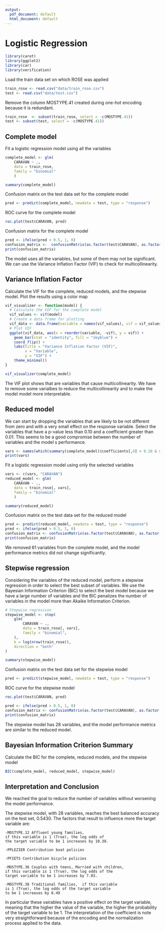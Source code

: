 ```yaml
---
output:
  pdf_document: default
  html_document: default
---
```

# Logistic Regression

```r
library(caret)
library(ggplot2)
library(car)
library(verification)
```

Load the train data set on which ROSE was applied
```r
train_rose <- read.csv("data/train_rose.csv")
test <- read.csv("data/test.csv")
```

Remove the column MOSTYPE.41 created during one-hot encoding because it is redundant.
```r
train_rose  <- subset(train_rose, select = -c(MOSTYPE.41))
test <- subset(test, select = -c(MOSTYPE.41))
```

## Complete model
Fit a logistic regression model using all the variables
```r
complete_model <- glm(
    CARAVAN ~ .,
    data = train_rose,
    family = "binomial"
    )

summary(complete_model)
```

Confusion matrix on the test data set for the complete model
```r
pred <- predict(complete_model, newdata = test, type = "response")
```
ROC curve for the complete model
```r
roc.plot(test$CARAVAN, pred)
```
Confusion matrix for the complete model
```r
pred <- ifelse(pred > 0.5, 1, 0)
confusion_matrix <-  confusionMatrix(as.factor(test$CARAVAN), as.factor(pred), positive = "1")
print(confusion_matrix)
```

The model uses all the variables, but some of them may not be significant.
We can use the Variance Inflation Factor (VIF) to check for multicollinearity.

## Variance Inflation Factor
Calculate the VIF for the complete, reduced models, and the stepwise model.
Plot the results using a color map

```r
vif_visualizer <- function(model) {
  # Calculate the VIF for the complete model
  vif_values <- vif(model)
  # Create a data frame for plotting
  vif_data <- data.frame(variable = names(vif_values), vif = vif_values)
  # Plot VIF
  ggplot(vif_data, aes(x = reorder(variable, -vif), y = vif)) +
    geom_bar(stat = "identity", fill = "skyblue") +
    coord_flip() +
    labs(title = "Variance Inflation Factor (VIF)",
         x = "Variable",
         y = "VIF") +
    theme_minimal()
}

vif_visualizer(complete_model)
```
The VIF plot shows that are variables that cause multicollinearity. We have to
remove some varialbes to reduce the multicollinearity and to make the model model more interpretable.


## Reduced model
We can start by dropping the variables that are likely to be not different from zero and with a very small effect on the response variable. Select the variables that have a p-value less than 0.10 and a coefficient greater than 0.01. This seems to be a good compromise between the number of variables and the model s performance.

```r
vars <- names(which(summary(complete_model)$coefficients[,4] < 0.10 & summary(complete_model)$coefficients[,1] > abs(0.01)))
print(vars)
```

Fit a logistic regression model using only the selected variables
```r
vars <- c(vars, "CARAVAN")
reduced_model <- glm(
    CARAVAN ~ .,
    data = train_rose[, vars],
    family = "binomial"
    )
```

```r
summary(reduced_model)
```

Confusion matrix on the test data set for the reduced model
```r
pred <- predict(reduced_model, newdata = test, type = "response")
pred <- ifelse(pred > 0.5, 1, 0)
confusion_matrix <- confusionMatrix(as.factor(test$CARAVAN), as.factor(pred), positive = "1")
print(confusion_matrix)
```

We removed 61 variables from the complete model, and the model performance metrics did not change significantly.


## Stepwise regression
Considering the variables of the reduced model, perform a stepwise regression in order to select the best subset of variables. We use the Bayesian Information Criterion (BIC) to select the best model because we have a large number of variables and the BIC penalizes the number of variables in the model more than Akaike Information Criterion.
```r
# Stepwise regression
stepwise_model <- step(
    glm(
        CARAVAN ~ .,
        data = train_rose[, vars],
        family = "binomial",
    ),
    k = log(nrow(train_rose)),
    direction = "both"
)
```

```r
summary(stepwise_model)
```

Confusion matrix on the test data set for the stepwise model
```r
pred <- predict(stepwise_model, newdata = test, type = "response")
```

ROC curve for the stepwise model
```r
roc.plot(test$CARAVAN, pred)
```
```r
pred <- ifelse(pred > 0.5, 1, 0)
confusion_matrix <- confusionMatrix(as.factor(test$CARAVAN), as.factor(pred), positive = "1")
print(confusion_matrix)
```

The stepwise model has 28 variables, and the model performance metrics are similar to the reduced model.


## Bayesian Information Criterion Summary
Calculate the BIC for the complete, reduced models, and the stepwise model
```r
BIC(complete_model, reduced_model, stepwise_model)
```

## Interpretation and Conclusion
We reached the goal to reduce the number of variables without worsening the model performance.

The stepwise model, with 28 variables, reaches the best balanced accuracy on the test set, 0.5430. The factors that result to influence more the target variable are:

    -MOSTYPE.12 Affluent young families,
    if this variable is 1 (True), the log odds of 
    the target variable to be 1 increases by 10.38.

    -PPLEZIER Contribution boat policies

    -PFIETS Contribution bicycle policies

    -MOSTYPE.36 Couples with teens, Married with children,
    if this variable is 1 (True), the log odds of the
    target variable to be 1 increases by 7.03.

    -MOSTYPE.38 Traditional families,  if this variable
    is 1 (True), the log odds of the target variable
    to be 1 increases by 6.49

In particular these vairables have a positive effect on the target variable, meaning that the higher the value of the variable, the higher the probability of the target variable to be 1.
The interpretation of the coefficient is note very straightforward because of the encoding and the normalization process applied to the data.

